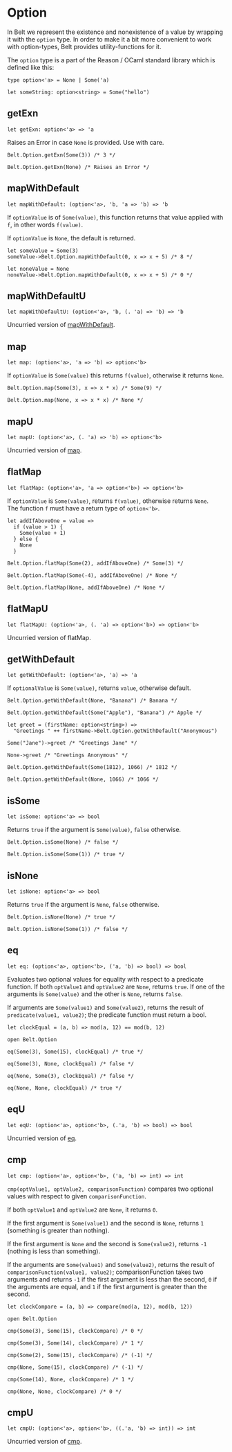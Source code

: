 # Option

<Intro>

In Belt we represent the existence and nonexistence of a value by wrapping it
with the `option` type. In order to make it a bit more convenient to work with
option-types, Belt provides utility-functions for it.

The `option` type is a part of the Reason / OCaml standard library which is defined like this:

</Intro>

```res sig
type option<'a> = None | Some('a)
```

```res example
let someString: option<string> = Some("hello")
```

## getExn

```res sig
let getExn: option<'a> => 'a
```

Raises an Error in case `None` is provided. Use with care.

```res example
Belt.Option.getExn(Some(3)) /* 3 */

Belt.Option.getExn(None) /* Raises an Error */
```

## mapWithDefault

```res sig
let mapWithDefault: (option<'a>, 'b, 'a => 'b) => 'b
```

If `optionValue` is of `Some(value)`,
this function returns that value applied with `f`, in other words `f(value)`.

If `optionValue` is `None`, the default is returned.

```res example
let someValue = Some(3)
someValue->Belt.Option.mapWithDefault(0, x => x + 5) /* 8 */

let noneValue = None
noneValue->Belt.Option.mapWithDefault(0, x => x + 5) /* 0 */
```

## mapWithDefaultU

```res sig
let mapWithDefaultU: (option<'a>, 'b, (. 'a) => 'b) => 'b
```

Uncurried version of [mapWithDefault](#mapWithDefault).

## map

```res sig
let map: (option<'a>, 'a => 'b) => option<'b>
```

If `optionValue` is `Some(value)` this returns `f(value)`, otherwise it returns `None`.

```res example
Belt.Option.map(Some(3), x => x * x) /* Some(9) */

Belt.Option.map(None, x => x * x) /* None */
```

## mapU

```res sig
let mapU: (option<'a>, (. 'a) => 'b) => option<'b>
```

Uncurried version of [map](#map).

## flatMap

```res sig
let flatMap: (option<'a>, 'a => option<'b>) => option<'b>
```

If `optionValue` is `Some(value)`, returns `f(value)`, otherwise returns
`None`.<br/>
The function `f` must have a return type of `option<'b>`.

```res example
let addIfAboveOne = value =>
  if (value > 1) {
    Some(value + 1)
  } else {
    None
  }

Belt.Option.flatMap(Some(2), addIfAboveOne) /* Some(3) */

Belt.Option.flatMap(Some(-4), addIfAboveOne) /* None */

Belt.Option.flatMap(None, addIfAboveOne) /* None */
```

## flatMapU

```res sig
let flatMapU: (option<'a>, (. 'a) => option<'b>) => option<'b>
```

Uncurried version of flatMap.

## getWithDefault

```res sig
let getWithDefault: (option<'a>, 'a) => 'a
```

If `optionalValue` is `Some(value)`, returns `value`, otherwise default.

```res example
Belt.Option.getWithDefault(None, "Banana") /* Banana */

Belt.Option.getWithDefault(Some("Apple"), "Banana") /* Apple */
```

```res example
let greet = (firstName: option<string>) =>
  "Greetings " ++ firstName->Belt.Option.getWithDefault("Anonymous")

Some("Jane")->greet /* "Greetings Jane" */

None->greet /* "Greetings Anonymous" */
```

```res example
Belt.Option.getWithDefault(Some(1812), 1066) /* 1812 */

Belt.Option.getWithDefault(None, 1066) /* 1066 */
```

## isSome

```res sig
let isSome: option<'a> => bool
```

Returns `true` if the argument is `Some(value)`, `false` otherwise.

```res example
Belt.Option.isSome(None) /* false */

Belt.Option.isSome(Some(1)) /* true */
```

## isNone

```res sig
let isNone: option<'a> => bool
```

Returns `true` if the argument is `None`, `false` otherwise.

```res example
Belt.Option.isNone(None) /* true */

Belt.Option.isNone(Some(1)) /* false */
```

## eq

```res sig
let eq: (option<'a>, option<'b>, ('a, 'b) => bool) => bool
```

Evaluates two optional values for equality with respect to a predicate
function. If both `optValue1` and `optValue2` are `None`, returns `true`.
If one of the arguments is `Some(value)` and the other is `None`, returns
`false`.

If arguments are `Some(value1)` and `Some(value2)`, returns the result of
`predicate(value1, value2)`; the predicate function must return a bool.

```res example
let clockEqual = (a, b) => mod(a, 12) == mod(b, 12)

open Belt.Option

eq(Some(3), Some(15), clockEqual) /* true */

eq(Some(3), None, clockEqual) /* false */

eq(None, Some(3), clockEqual) /* false */

eq(None, None, clockEqual) /* true */
```

## eqU

```res sig
let eqU: (option<'a>, option<'b>, (.'a, 'b) => bool) => bool
```

Uncurried version of [eq](#eq).

## cmp

```res sig
let cmp: (option<'a>, option<'b>, ('a, 'b) => int) => int
```

`cmp(optValue1, optValue2, comparisonFunction)` compares two optional values
with respect to given `comparisonFunction`.

If both `optValue1` and `optValue2` are `None`, it returns `0`.

If the first argument is `Some(value1)` and the second is `None`, returns `1`
(something is greater than nothing).

If the first argument is `None` and the second is `Some(value2)`, returns `-1`
(nothing is less than something).

If the arguments are `Some(value1)` and `Some(value2)`, returns the result of
`comparisonFunction(value1, value2)`; comparisonFunction takes two arguments
and returns `-1` if the first argument is less than the second, `0` if the
arguments are equal, and `1` if the first argument is greater than the second.

```res example
let clockCompare = (a, b) => compare(mod(a, 12), mod(b, 12))

open Belt.Option

cmp(Some(3), Some(15), clockCompare) /* 0 */

cmp(Some(3), Some(14), clockCompare) /* 1 */

cmp(Some(2), Some(15), clockCompare) /* (-1) */

cmp(None, Some(15), clockCompare) /* (-1) */

cmp(Some(14), None, clockCompare) /* 1 */

cmp(None, None, clockCompare) /* 0 */
```

## cmpU

```res sig
let cmpU: (option<'a>, option<'b>, ((.'a, 'b) => int)) => int
```

Uncurried version of [cmp](#cmp).
